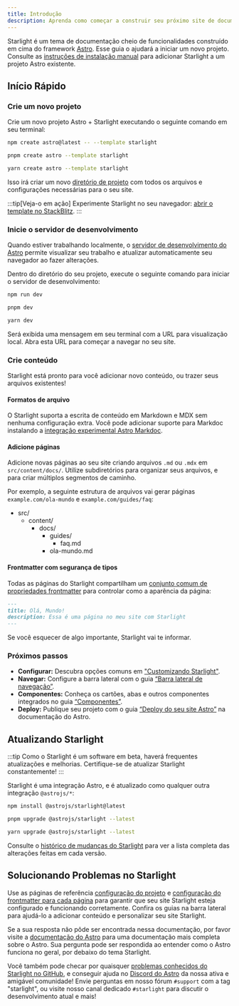 ```yaml
---
title: Introdução
description: Aprenda como começar a construir seu próximo site de documentação com Starlight pelo Astro.
---
```



Starlight é um tema de documentação cheio de funcionalidades construído em cima do framework [Astro](https://astro.build).
Esse guia o ajudará a iniciar um novo projeto.
Consulte as [instruções de instalação manual](/pt-br/manual-setup) para adicionar Starlight a um projeto Astro existente.

## Início Rápido

### Crie um novo projeto

Crie um novo projeto Astro + Starlight executando o seguinte comando em seu terminal:

<Tabs>
<TabItem label="npm">

```sh
npm create astro@latest -- --template starlight
```

</TabItem>
<TabItem label="pnpm">

```sh
pnpm create astro --template starlight
```

</TabItem>
<TabItem label="Yarn">

```sh
yarn create astro --template starlight
```

</TabItem>
</Tabs>

Isso irá criar um novo [diretório de projeto](/pt-br/guides/project-structure/) com todos os arquivos e configurações necessárias para o seu site.

:::tip[Veja-o em ação]
Experimente Starlight no seu navegador:
[abrir o template no StackBlitz](https://stackblitz.com/github/withastro/starlight/tree/main/examples/basics).
:::

### Inicie o servidor de desenvolvimento

Quando estiver trabalhando localmente, o [servidor de desenvolvimento do Astro](https://docs.astro.build/pt-br/reference/cli-reference/#astro-dev) permite visualizar seu trabalho e atualizar automaticamente seu navegador ao fazer alterações.

Dentro do diretório do seu projeto, execute o seguinte comando para iniciar o servidor de desenvolvimento:

<Tabs>
<TabItem label="npm">

```sh
npm run dev
```

</TabItem>
<TabItem label="pnpm">

```sh
pnpm dev
```

</TabItem>
<TabItem label="Yarn">

```sh
yarn dev
```

</TabItem>
</Tabs>

Será exibida uma mensagem em seu terminal com a URL para visualização local.
Abra esta URL para começar a navegar no seu site.

### Crie conteúdo

Starlight está pronto para você adicionar novo conteúdo, ou trazer seus arquivos existentes!

#### Formatos de arquivo

O Starlight suporta a escrita de conteúdo em Markdown e MDX sem nenhuma configuração extra.
Você pode adicionar suporte para Markdoc instalando a [integração experimental Astro Markdoc](https://docs.astro.build/pt-br/guides/integrations-guide/markdoc/).

#### Adicione páginas

Adicione novas páginas ao seu site criando arquivos `.md` ou `.mdx` em `src/content/docs/`. 
Utilize subdiretórios para organizar seus arquivos, e para criar múltiplos segmentos de caminho.

Por exemplo, a seguinte estrutura de arquivos vai gerar páginas `example.com/ola-mundo` e `example.com/guides/faq`:


<FileTree>

- src/
  - content/
    - docs/
      - guides/
        - faq.md
      - ola-mundo.md

</FileTree>

#### Frontmatter com segurança de tipos

Todas as páginas do Starlight compartilham um [conjunto comum de propriedades frontmatter](/pt-br/reference/frontmatter/) para controlar como a aparência da página:

```md
---
title: Olá, Mundo!
description: Essa é uma página no meu site com Starlight
---
```

Se você esquecer de algo importante, Starlight vai te informar.

### Próximos passos

- **Configurar:** Descubra opções comuns em ["Customizando Starlight"](/pt-br/guides/customization/).
- **Navegar:** Configure a barra lateral com o guia [“Barra lateral de navegação”](/pt-br/guides/sidebar/).
- **Componentes:** Conheça os cartões, abas e outros componentes integrados no guia [“Componentes”](/pt-br/guides/components/).
- **Deploy:** Publique seu projeto com o guia [“Deploy do seu site Astro”](https://docs.astro.build/pt-br/guides/deploy/) na documentação do Astro.

## Atualizando Starlight

:::tip
Como o Starlight é um software em beta, haverá frequentes atualizações e melhorias.
Certifique-se de atualizar Starlight constantemente!
:::

Starlight é uma integração Astro, e é atualizado como qualquer outra integração `@astrojs/*`:

<Tabs>
<TabItem label="npm">

```sh
npm install @astrojs/starlight@latest
```

</TabItem>
<TabItem label="pnpm">

```sh
pnpm upgrade @astrojs/starlight --latest
```

</TabItem>
<TabItem label="Yarn">

```sh
yarn upgrade @astrojs/starlight --latest
```

</TabItem>
</Tabs>

Consulte o [histórico de mudanças do Starlight](https://github.com/withastro/starlight/blob/main/packages/starlight/CHANGELOG.md) para ver a lista completa das alterações feitas em cada versão.

## Solucionando Problemas no Starlight

Use as páginas de referência [configuração do projeto](/pt-br/reference/configuration/) e [configuração do frontmatter para cada página](/pt-br/reference/frontmatter/) para garantir que seu site Starlight esteja configurado e funcionando corretamente.
Confira os guias na barra lateral para ajudá-lo a adicionar conteúdo e personalizar seu site Starlight.

Se a sua resposta não pôde ser encontrada nessa documentação, por favor visite a [documentação do Astro](https://docs.astro.build/pt-br/) para uma documentação mais completa sobre o Astro. 
Sua pergunta pode ser respondida ao entender como o Astro funciona no geral, por debaixo do tema Starlight.

Você também pode checar por quaisquer [problemas conhecidos do Starlight no GitHub](https://github.com/withastro/starlight/issues), e conseguir ajuda no [Discord do Astro](https://astro.build/chat/) da nossa ativa e amigável comunidade! Envie perguntas em nosso fórum `#support` com a tag "starlight", ou visite nosso canal dedicado `#starlight` para discutir o desenvolvimento atual e mais!